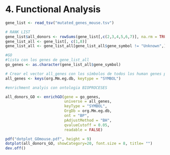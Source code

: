 # 4. Functional Analysis

```r
gene_list <- read_tsv("mutated_genes_mouse.tsv")

# RANK LIST
gene_list$all_donors <- rowSums(gene_list[,c(2,3,4,5,6,7)], na.rm = TRUE)
gene_list_all <- gene_list[, c(1,8)]
gene_list_all <- gene_list_all[gene_list_all$gene_symbol != "Unknown",]

#GO
#lista con los genes de gene_list_all
go_genes <- as.character(gene_list_all$gene_symbol)

# Crear el vector all_genes con los símbolos de todos los human genes para "universe"
all_genes <- keys(org.Mm.eg.db, keytype = "SYMBOL")

#enrichment analyis con ontologia BIOPROCESES

all_donors_GO <- enrichGO(gene = go_genes,
                          universe = all_genes,
                          keyType = "SYMBOL",
                          OrgDb = org.Mm.eg.db,
                          ont = "BP",
                          pAdjustMethod = "BH",
                          qvalueCutoff = 0.05,
                          readable = FALSE)

pdf("dotplot_GOmouse.pdf", height = 9)
dotplot(all_donors_GO, showCategory=20, font.size = 8, title= "")
dev.off()

```
